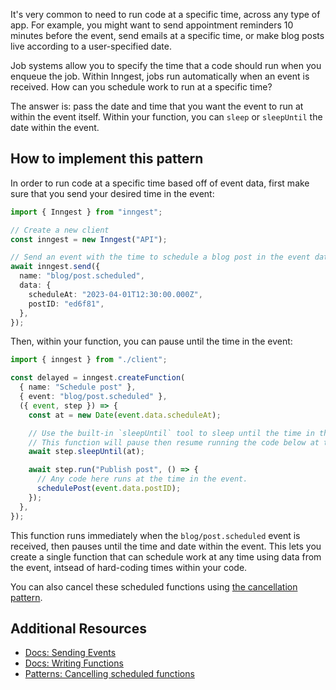 It's very common to need to run code at a specific time, across any type of app.  For example, you might want to send appointment reminders 10 minutes before the event, send emails at a specific time, or make blog posts live according to a user-specified date.

Job systems allow you to specify the time that a code should run when you enqueue the job.  Within Inngest, jobs run automatically when an event is received.  How can you schedule work to run at a specific time?

The answer is: pass the date and time that you want the event to run at within the event itself.  Within your function, you can `sleep` or `sleepUntil` the date within the event.

## How to implement this pattern

In order to run code at a specific time based off of event data, first make sure that you send your desired time in the event:

```typescript
import { Inngest } from "inngest";

// Create a new client
const inngest = new Inngest("API");

// Send an event with the time to schedule a blog post in the event data.
await inngest.send({
  name: "blog/post.scheduled",
  data: {
    scheduleAt: "2023-04-01T12:30:00.000Z",
    postID: "ed6f81",
  },
});
```

Then, within your function, you can pause until the time in the event:

```typescript
import { inngest } from "./client";

const delayed = inngest.createFunction(
  { name: "Schedule post" },
  { event: "blog/post.scheduled" },
  ({ event, step }) => {
    const at = new Date(event.data.scheduleAt);

    // Use the built-in `sleepUntil` tool to sleep until the time in the event.
    // This function will pause then resume running the code below at the given time.
    await step.sleepUntil(at);

    await step.run("Publish post", () => {
      // Any code here runs at the time in the event.
      schedulePost(event.data.postID);
    });
  },
});
```

This function runs immediately when the `blog/post.scheduled` event is received, then pauses until the time and date within the event.  This lets you create a single function that can schedule work at any time using data from the event, intsead of hard-coding times within your code.

You can also cancel these scheduled functions using [the cancellation pattern](/patterns/cancelling-scheduled-functions).

## Additional Resources

* [Docs: Sending Events](/docs/events?ref=patterns)
* [Docs: Writing Functions](/docs/functions?ref=patterns)
* [Patterns: Cancelling scheduled functions](/patterns/cancelling-scheduled-functions?ref=patterns)
